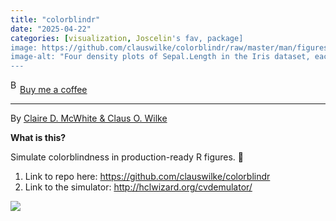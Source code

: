 ```yaml
---
title: "colorblindr"
date: "2025-04-22"
categories: [visualization, Joscelin's fav, package]
image: https://github.com/clauswilke/colorblindr/raw/master/man/figures/README-iris-OkabeIto-cvd-1.png
image-alt: "Four density plots of Sepal.Length in the Iris dataset, each simulating different types of color vision. Top left: Deuteranomaly (green-weak); top right: Protanomaly (red-weak); bottom left: Tritanomaly (blue-weak); bottom right: Desaturated (greyscale). All plots show three overlapping density curves representing setosa, versicolor, and virginica species."
---
```


<link href="https://fonts.googleapis.com/css?family=Cookie" rel="stylesheet"><a class="bmc-button" target="_blank" href="https://www.buymeacoffee.com/JoscelinRocha">![Buy me a coffee](https://cdn.buymeacoffee.com/buttons/bmc-new-btn-logo.svg){alt="Buy me a coffee" width="15" height="21"}Buy me a coffee</a>

------------------------------------------------------------------------

By [Claire D. McWhite & Claus O. Wilke](https://github.com/clauswilke/colorblindr)

**What is this?**

Simulate colorblindness in production-ready R figures. 💯

1.  Link to repo here: <https://github.com/clauswilke/colorblindr>
2.  Link to the simulator: <http://hclwizard.org/cvdemulator/>

![](https://github.com/clauswilke/colorblindr/raw/master/man/figures/README-iris-OkabeIto-cvd-1.png){fig-alt="Four density plots of Sepal.Length in the Iris dataset, each simulating different types of color vision. Top left: Deuteranomaly (green-weak); top right: Protanomaly (red-weak); bottom left: Tritanomaly (blue-weak); bottom right: Desaturated (greyscale). All plots show three overlapping density curves representing setosa, versicolor, and virginica species."}
